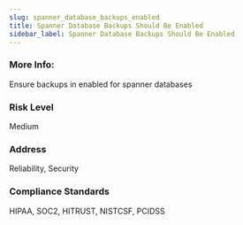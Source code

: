 ```yaml
---
slug: spanner_database_backups_enabled
title: Spanner Database Backups Should Be Enabled
sidebar_label: Spanner Database Backups Should Be Enabled
---
```


### More Info:

Ensure backups in enabled for spanner databases

### Risk Level

Medium

### Address

Reliability, Security

### Compliance Standards

HIPAA, SOC2, HITRUST, NISTCSF, PCIDSS

